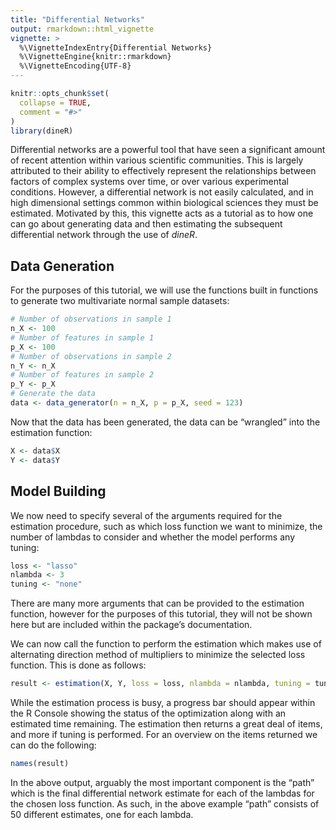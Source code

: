 ```yaml
---
title: "Differential Networks"
output: rmarkdown::html_vignette
vignette: >
  %\VignetteIndexEntry{Differential Networks}
  %\VignetteEngine{knitr::rmarkdown}
  %\VignetteEncoding{UTF-8}
---
```


```r
knitr::opts_chunk$set(
  collapse = TRUE,
  comment = "#>"
)
library(dineR)
```

Differential networks are a powerful tool that have seen a significant amount of recent attention within various scientific communities. This is largely attributed to their ability to effectively represent the relationships between factors of complex systems over time, or over various experimental conditions. However, a differential network is not easily calculated, and in high dimensional settings common within biological sciences they must be estimated. Motivated by this, this vignette acts as a tutorial as to how one can go about generating data and then estimating the subsequent differential network through the use of _dineR_. 

## Data Generation

For the purposes of this tutorial, we will use the functions built in functions to generate two multivariate normal sample datasets:

```r
# Number of observations in sample 1
n_X <- 100 
# Number of features in sample 1
p_X <- 100
# Number of observations in sample 2
n_Y <- n_X
# Number of features in sample 2
p_Y <- p_X
# Generate the data
data <- data_generator(n = n_X, p = p_X, seed = 123)
```

Now that the data has been generated, the data can be "wrangled" into the estimation function:

```r
X <- data$X
Y <- data$Y
```

## Model Building

We now need to specify several of the arguments required for the estimation procedure, such as which loss function we want to minimize, the number of lambdas to consider and whether the model performs any tuning:

```r
loss <- "lasso"
nlambda <- 3
tuning <- "none"
```

There are many more arguments that can be provided to the estimation function, however for the purposes of this tutorial, they will not be shown here but are included within the package's documentation. 

We can now call the function to perform the estimation which makes use of alternating direction method of multipliers to minimize the selected loss function. This is done as follows: 

```r
result <- estimation(X, Y, loss = loss, nlambda = nlambda, tuning = tuning)
```
While the estimation process is busy, a progress bar should appear within the R Console showing the status of the optimization along with an estimated time remaining. The estimation then returns a great deal of items, and more if tuning is performed. For an overview on the items returned we can do the following:

```r
names(result)
```

In the above output, arguably the most important component is the "path" which is the final differential network estimate for each of the lambdas for the chosen loss function. As such, in the above example "path" consists of 50 different estimates, one for each lambda.
